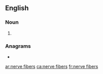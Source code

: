 ==English==

===Noun===
{{head|en|noun plural form|head=[[nerve]] [[fibers]]}}

# {{plural of|nerve fiber|lang=en}}

===Anagrams===
* {{l|en|nerve fibres}}

[[ar:nerve fibers]]
[[ca:nerve fibers]]
[[fr:nerve fibers]]